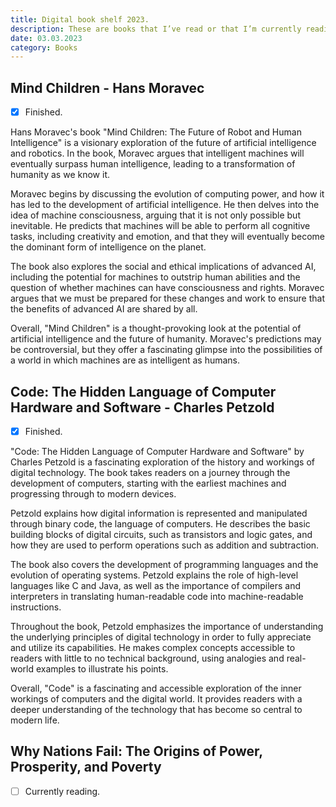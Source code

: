 ```yaml
---
title: Digital book shelf 2023.
description: These are books that I’ve read or that I’m currently reading in 2023 with AI-generated summaries. – these aren’t necessarily recommendations.
date: 03.03.2023
category: Books
---
```


## Mind Children - Hans Moravec

- [x] Finished.

Hans Moravec's book "Mind Children: The Future of Robot and Human Intelligence" is a visionary exploration of the future of artificial intelligence and robotics. In the book, Moravec argues that intelligent machines will eventually surpass human intelligence, leading to a transformation of humanity as we know it.

Moravec begins by discussing the evolution of computing power, and how it has led to the development of artificial intelligence. He then delves into the idea of machine consciousness, arguing that it is not only possible but inevitable. He predicts that machines will be able to perform all cognitive tasks, including creativity and emotion, and that they will eventually become the dominant form of intelligence on the planet.

The book also explores the social and ethical implications of advanced AI, including the potential for machines to outstrip human abilities and the question of whether machines can have consciousness and rights. Moravec argues that we must be prepared for these changes and work to ensure that the benefits of advanced AI are shared by all.

Overall, "Mind Children" is a thought-provoking look at the potential of artificial intelligence and the future of humanity. Moravec's predictions may be controversial, but they offer a fascinating glimpse into the possibilities of a world in which machines are as intelligent as humans.

## Code: The Hidden Language of Computer Hardware and Software - Charles Petzold

- [x] Finished.

"Code: The Hidden Language of Computer Hardware and Software" by Charles Petzold is a fascinating exploration of the history and workings of digital technology. The book takes readers on a journey through the development of computers, starting with the earliest machines and progressing through to modern devices.

Petzold explains how digital information is represented and manipulated through binary code, the language of computers. He describes the basic building blocks of digital circuits, such as transistors and logic gates, and how they are used to perform operations such as addition and subtraction.

The book also covers the development of programming languages and the evolution of operating systems. Petzold explains the role of high-level languages like C and Java, as well as the importance of compilers and interpreters in translating human-readable code into machine-readable instructions.

Throughout the book, Petzold emphasizes the importance of understanding the underlying principles of digital technology in order to fully appreciate and utilize its capabilities. He makes complex concepts accessible to readers with little to no technical background, using analogies and real-world examples to illustrate his points.

Overall, "Code" is a fascinating and accessible exploration of the inner workings of computers and the digital world. It provides readers with a deeper understanding of the technology that has become so central to modern life.

## Why Nations Fail: The Origins of Power, Prosperity, and Poverty

- [ ] Currently reading.
